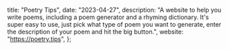   title: "Poetry Tips",
  date: "2023-04-27",
  description:
    "A website to help you write poems, including a poem generator and a rhyming dictionary. It's super easy to use, just pick what type of poem you want to generate, enter the description of your poem and hit the big button.",
  website: "https://poetry.tips",
};
